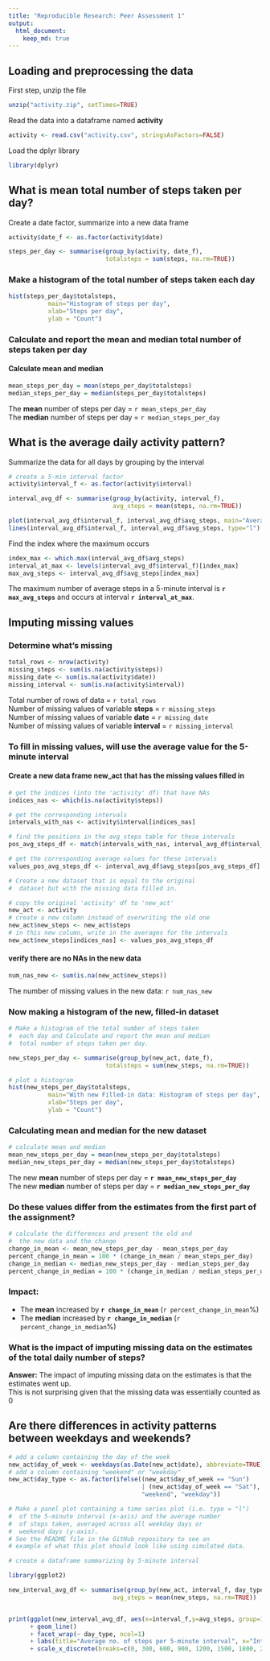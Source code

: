 ```yaml
---
title: "Reproducible Research: Peer Assessment 1"
output: 
  html_document:
    keep_md: true
---
```



## Loading and preprocessing the data

First step, unzip the file
```r
unzip("activity.zip", setTimes=TRUE)
```

Read the data into a dataframe named **activity**
```r
activity <- read.csv("activity.csv", stringsAsFactors=FALSE)
```

Load the dplyr library
```r
library(dplyr)
```

## What is mean total number of steps taken per day?

Create a date factor, summarize into a new data frame
```r
activity$date_f <- as.factor(activity$date)

steps_per_day <- summarise(group_by(activity, date_f), 
                           totalsteps = sum(steps, na.rm=TRUE))
```

### Make a histogram of the total number of steps taken each day
```r
hist(steps_per_day$totalsteps, 
           main="Histogram of steps per day",
           xlab="Steps per day",
           ylab = "Count")
```


### Calculate and report the mean and median total number of steps taken per day
#### Calculate mean and median
```r
mean_steps_per_day = mean(steps_per_day$totalsteps)
median_steps_per_day = median(steps_per_day$totalsteps)
```

The **mean** number of steps per day = `r mean_steps_per_day`  
The **median** number of steps per day = `r median_steps_per_day`


## What is the average daily activity pattern?

Summarize the data for all days by grouping by the interval
```r
# create a 5-min interval factor
activity$interval_f <- as.factor(activity$interval)

interval_avg_df <- summarise(group_by(activity, interval_f),
                             avg_steps = mean(steps, na.rm=TRUE))

plot(interval_avg_df$interval_f, interval_avg_df$avg_steps, main="Average number of steps per 5-min interval", xlab="Time interval", ylab="Average number of steps")
lines(interval_avg_df$interval_f, interval_avg_df$avg_steps, type="l")
```

Find the index where the maximum occurs
```r
index_max <- which.max(interval_avg_df$avg_steps)
interval_at_max <- levels(interval_avg_df$interval_f)[index_max]
max_avg_steps <- interval_avg_df$avg_steps[index_max]
```

The maximum number of average steps in a 5-minute interval is **`r max_avg_steps`** and occurs at interval **`r interval_at_max`**.


## Imputing missing values

### Determine what's missing 

```r
total_rows <- nrow(activity)
missing_steps <- sum(is.na(activity$steps))
missing_date <- sum(is.na(activity$date))
missing_interval <- sum(is.na(activity$interval))
```

Total number of rows of data = `r total_rows`  
Number of missing values of variable **steps** = `r missing_steps`  
Number of missing values of variable **date** = `r missing_date`  
Number of missing values of variable **interval** = `r missing_interval`  


### To fill in missing values, will use the average value for the 5-minute interval

#### Create a new data frame **new_act** that has the missing values filled in
```r
# get the indices (into the 'activity' df) that have NAs
indices_nas <- which(is.na(activity$steps))

# get the corresponding intervals
intervals_with_nas <- activity$interval[indices_nas]

# find the positions in the avg_steps table for these intervals
pos_avg_steps_df <- match(intervals_with_nas, interval_avg_df$interval_f)

# get the corresponding average values for these intervals
values_pos_avg_steps_df <- interval_avg_df$avg_steps[pos_avg_steps_df]

# Create a new dataset that is equal to the original 
#  dataset but with the missing data filled in.

# copy the original 'activity' df to 'new_act'
new_act <- activity
# create a new column instead of overwriting the old one
new_act$new_steps <- new_act$steps
# in this new column, write in the averages for the intervals
new_act$new_steps[indices_nas] <- values_pos_avg_steps_df

```

#### verify there are no NAs in the new data
```r
num_nas_new <- sum(is.na(new_act$new_steps))
```
The number of missing values in the new data: `r num_nas_new`

### Now making a histogram of the new, filled-in dataset
```r
# Make a histogram of the total number of steps taken 
#  each day and Calculate and report the mean and median 
#  total number of steps taken per day. 

new_steps_per_day <- summarise(group_by(new_act, date_f), 
                           totalsteps = sum(new_steps, na.rm=TRUE))

# plot a histogram
hist(new_steps_per_day$totalsteps, 
           main="With new Filled-in data: Histogram of steps per day",
           xlab="Steps per day",
           ylab = "Count")
```

### Calculating mean and median for the new dataset

```r
# calculate mean and median
mean_new_steps_per_day = mean(new_steps_per_day$totalsteps)
median_new_steps_per_day = median(new_steps_per_day$totalsteps)
```

The new **mean** number of steps per day = **`r mean_new_steps_per_day`**  
The new **median** number of steps per day = **`r median_new_steps_per_day`**

###  Do these values differ from the estimates from the first part of the assignment? 

```r
# calculate the differences and present the old and
#  the new data and the change
change_in_mean <- mean_new_steps_per_day - mean_steps_per_day
percent_change_in_mean = 100 * (change_in_mean / mean_steps_per_day)
change_in_median <- median_new_steps_per_day - median_steps_per_day
percent_change_in_median = 100 * (change_in_median / median_steps_per_day)

```

### Impact:  
* The **mean** increased by **`r change_in_mean`** (`r percent_change_in_mean`%)
* The **median** increased by **`r change_in_median`** (`r percent_change_in_median`%)

### What is the impact of imputing missing data on the estimates of the total daily number of steps?

**Answer:**
The impact of imputing missing data on the estimates is that the estimates went up.  
This is not surprising given that the missing data was essentially counted as 0

## Are there differences in activity patterns between weekdays and weekends?


```r
# add a column containing the day of the week
new_act$day_of_week <- weekdays(as.Date(new_act$date), abbreviate=TRUE)
# add a column containing "weekend" or "weekday"
new_act$day_type <- as.factor(ifelse((new_act$day_of_week == "Sun") 
                                     | (new_act$day_of_week == "Sat"),
                                     "weekend", "weekday"))

# Make a panel plot containing a time series plot (i.e. type = "l") 
#  of the 5-minute interval (x-axis) and the average number 
#  of steps taken, averaged across all weekday days or 
#  weekend days (y-axis). 
# See the README file in the GitHub repository to see an 
# example of what this plot should look like using simulated data.

# create a dataframe summarizing by 5-minute interval

library(ggplot2)

new_interval_avg_df <- summarise(group_by(new_act, interval_f, day_type), 
                             avg_steps = mean(new_steps, na.rm=TRUE))


print(ggplot(new_interval_avg_df, aes(x=interval_f,y=avg_steps, group=1)) 
      + geom_line() 
      + facet_wrap(~ day_type, ncol=1)
      + labs(title="Average no. of steps per 5-minute interval", x="Interval", y="Average steps")
      + scale_x_discrete(breaks=c(0, 300, 600, 900, 1200, 1500, 1800, 2100, 2355)))
```
      



